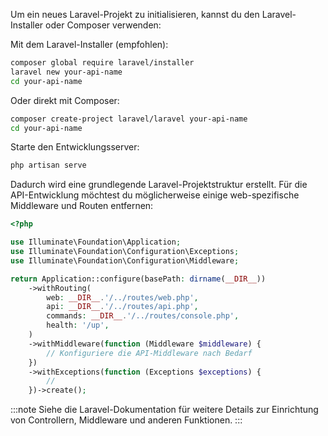 Um ein neues Laravel-Projekt zu initialisieren, kannst du den Laravel-Installer oder Composer verwenden:

Mit dem Laravel-Installer (empfohlen):

```bash
composer global require laravel/installer
laravel new your-api-name
cd your-api-name
```

Oder direkt mit Composer:

```bash
composer create-project laravel/laravel your-api-name
cd your-api-name
```

Starte den Entwicklungsserver:

```bash
php artisan serve
```

Dadurch wird eine grundlegende Laravel-Projektstruktur erstellt. Für die API-Entwicklung möchtest du möglicherweise einige web-spezifische Middleware und Routen entfernen:

```php title="bootstrap/app.php"
<?php

use Illuminate\Foundation\Application;
use Illuminate\Foundation\Configuration\Exceptions;
use Illuminate\Foundation\Configuration\Middleware;

return Application::configure(basePath: dirname(__DIR__))
    ->withRouting(
        web: __DIR__.'/../routes/web.php',
        api: __DIR__.'/../routes/api.php',
        commands: __DIR__.'/../routes/console.php',
        health: '/up',
    )
    ->withMiddleware(function (Middleware $middleware) {
        // Konfiguriere die API-Middleware nach Bedarf
    })
    ->withExceptions(function (Exceptions $exceptions) {
        //
    })->create();
```

:::note
Siehe die Laravel-Dokumentation für weitere Details zur Einrichtung von Controllern, Middleware und anderen Funktionen.
:::
